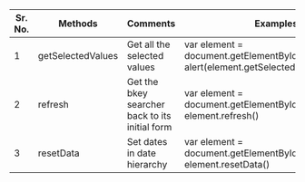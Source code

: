 
 
|Sr. No.|Methods|Comments|Examples|
|--- |--- |--- |--- |
|1|getSelectedValues|Get all the selected values|var element = document.getElementById("idOfElement");<br/>alert(element.getSelectedValues());|
|2|refresh|Get the bkey searcher back to its initial form|var element = document.getElementById("idOfElement");<br/>element.refresh()|
|3|resetData|Set dates in date hierarchy|var element = document.getElementById("idOfElement");<br/>element.resetData()|


